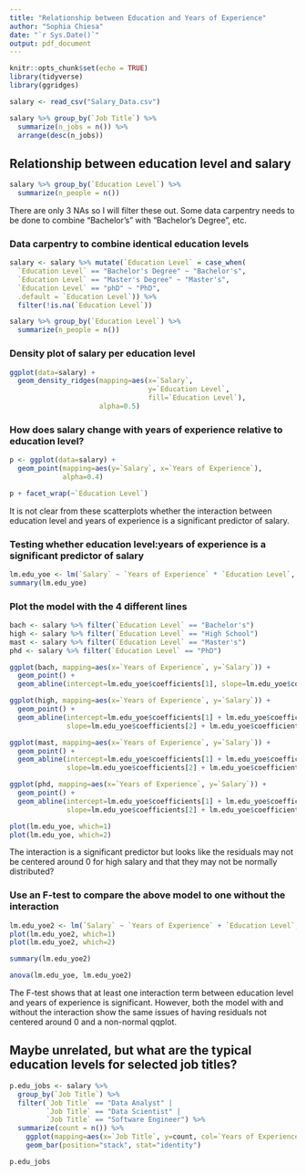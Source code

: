 ```yaml
---
title: "Relationship between Education and Years of Experience"
author: "Sophia Chiesa"
date: "`r Sys.Date()`"
output: pdf_document
---
```


```r
knitr::opts_chunk$set(echo = TRUE)
library(tidyverse)
library(ggridges)
```

```r
salary <- read_csv("Salary_Data.csv")
```

```r
salary %>% group_by(`Job Title`) %>%
  summarize(n_jobs = n()) %>%
  arrange(desc(n_jobs))
```


## Relationship between education level and salary
```r
salary %>% group_by(`Education Level`) %>%
  summarize(n_people = n())
```
There are only 3 NAs so I will filter these out. Some data carpentry needs to be done to combine "Bachelor's" with "Bachelor's Degree", etc.

### Data carpentry to combine identical education levels
```r
salary <- salary %>% mutate(`Education Level` = case_when(
  `Education Level` == "Bachelor's Degree" ~ "Bachelor's",
  `Education Level` == "Master's Degree" ~ "Master's",
  `Education Level` == "phD" ~ "PhD",
  .default = `Education Level`)) %>%
  filter(!is.na(`Education Level`))

salary %>% group_by(`Education Level`) %>%
  summarize(n_people = n())
```

### Density plot of salary per education level
```r
ggplot(data=salary) +
  geom_density_ridges(mapping=aes(x=`Salary`,
                                  y=`Education Level`,
                                  fill=`Education Level`),
                      alpha=0.5)
```

### How does salary change with years of experience relative to education level?
```r
p <- ggplot(data=salary) +
  geom_point(mapping=aes(y=`Salary`, x=`Years of Experience`),
             alpha=0.4)

p + facet_wrap(~`Education Level`)
```
It is not clear from these scatterplots whether the interaction between education level and years of experience is a significant predictor of salary.

### Testing whether education level:years of experience is a significant predictor of salary
```r
lm.edu_yoe <- lm(`Salary` ~ `Years of Experience` * `Education Level`, data=salary)
summary(lm.edu_yoe)
```

### Plot the model with the 4 different lines
```r
bach <- salary %>% filter(`Education Level` == "Bachelor's")
high <- salary %>% filter(`Education Level` == "High School")
mast <- salary %>% filter(`Education Level` == "Master's")
phd <- salary %>% filter(`Education Level` == "PhD")

ggplot(bach, mapping=aes(x=`Years of Experience`, y=`Salary`)) +
  geom_point() +
  geom_abline(intercept=lm.edu_yoe$coefficients[1], slope=lm.edu_yoe$coefficients[2])

ggplot(high, mapping=aes(x=`Years of Experience`, y=`Salary`)) +
  geom_point() +
  geom_abline(intercept=lm.edu_yoe$coefficients[1] + lm.edu_yoe$coefficients[3],
              slope=lm.edu_yoe$coefficients[2] + lm.edu_yoe$coefficients[6])

ggplot(mast, mapping=aes(x=`Years of Experience`, y=`Salary`)) +
  geom_point() +
  geom_abline(intercept=lm.edu_yoe$coefficients[1] + lm.edu_yoe$coefficients[4],
              slope=lm.edu_yoe$coefficients[2] + lm.edu_yoe$coefficients[7])

ggplot(phd, mapping=aes(x=`Years of Experience`, y=`Salary`)) +
  geom_point() +
  geom_abline(intercept=lm.edu_yoe$coefficients[1] + lm.edu_yoe$coefficients[5],
              slope=lm.edu_yoe$coefficients[2] + lm.edu_yoe$coefficients[8])

plot(lm.edu_yoe, which=1)
plot(lm.edu_yoe, which=2)
```
The interaction is a significant predictor but looks like the residuals may not be centered around 0 for high salary and that they may not be normally distributed?


### Use an F-test to compare the above model to one without the interaction
```r
lm.edu_yoe2 <- lm(`Salary` ~ `Years of Experience` + `Education Level`, data=salary)
plot(lm.edu_yoe2, which=1)
plot(lm.edu_yoe2, which=2)

summary(lm.edu_yoe2)

anova(lm.edu_yoe, lm.edu_yoe2)
```

The F-test shows that at least one interaction term between education level and years of experience is significant. However, both the model with and without the interaction show the same issues of having residuals not centered around 0 and a non-normal qqplot.

## Maybe unrelated, but what are the typical education levels for selected job titles?
```r
p.edu_jobs <- salary %>%
  group_by(`Job Title`) %>%
  filter(`Job Title` == "Data Analyst" |
         `Job Title` == "Data Scientist" |
         `Job Title` == "Software Engineer") %>%
  summarize(count = n()) %>%
    ggplot(mapping=aes(x=`Job Title`, y=count, col=`Years of Experience`)) +
    geom_bar(position="stack", stat="identity")

p.edu_jobs
```

